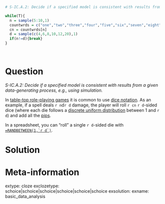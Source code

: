 ```r
# S-IC.A.2: Decide if a specified model is consistent with results from a given data-generating process, e.g., using simulation.

while(T){
  n = sample(5:10,1)
  countwrds = c("one","two","three","four","five","six","seven","eight","nine","ten")
  cn = countwrds[n]
  d = sample(c(4,6,8,10,12,20),1)
  if(n!=d){break}
}




```

Question
========

*S-IC.A.2: Decide if a specified model is consistent with results from a given data-generating process, e.g., using simulation.*

In [table-top role-playing games](https://en.wikipedia.org/wiki/Tabletop_role-playing_game) it is common to use [dice notation](https://en.wikipedia.org/wiki/Dice_notation). As an example, if a spell deals `r n`d`r d` damage, the player will roll `r cn` `r d`-sided dice (where each die follows a [discrete uniform distribution](https://en.wikipedia.org/wiki/Discrete_uniform_distribution) between 1 and `r d`) and add all the [pips](https://en.wikipedia.org/wiki/Pip_(counting)).

In a spreadsheet, you can "roll" a single `r d`-sided die with [``=RANDBETWEEN(1,`r d`)``](https://support.google.com/docs/answer/3093507?hl=en).



Solution
========




Meta-information
================
extype: cloze
exclozetype: schoice|schoice|schoice|schoice|schoice|schoice
exsolution: 
exname: basic_data_analysis